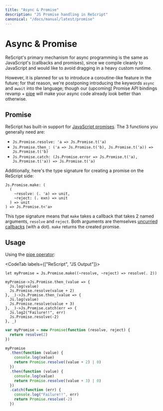 ```yaml
---
title: "Async & Promise"
description: "JS Promise handling in ReScript"
canonical: "/docs/manual/latest/promise"
---
```


# Async & Promise

ReScript's primary mechanism for async programming is the same as JavaScript's (callbacks and promises), since we compile cleanly to JavaScript and would like to avoid dragging in a heavy custom runtime.

However, it is planned for us to introduce a coroutine-like feature in the future; for that reason, we're postponing introducing the keywords `async` and `await` into the language; though our (upcoming) Promise API bindings revamp + [pipe](pipe) will make your async code already look better than otherwise.

## Promise

ReScript has built-in support for [JavaScript promises](api/js/promise). The 3 functions you generally need are:

- `Js.Promise.resolve: 'a => Js.Promise.t('a)`
- `Js.Promise.then_: ('a => Js.Promise.t('b), Js.Promise.t('a)) => Js.Promise.t('b)`
- `Js.Promise.catch: (Js.Promise.error => Js.Promise.t('a), Js.Promise.t('a)) => Js.Promise.t('a)`

Additionally, here's the type signature for creating a promise on the ReScript side:

```res
Js.Promise.make: (
  (
    ~resolve: (. 'a) => unit,
    ~reject: (. exn) => unit
  ) => unit
) => Js.Promise.t<'a>
```

This type signature means that `make` takes a callback that takes 2 named arguments, `resolve` and `reject`. Both arguments are themselves [uncurried callbacks](function.md#uncurried-function) (with a dot). `make` returns the created promise.

## Usage

Using the [pipe operator](pipe.md):

<CodeTab labels={["ReScript", "JS Output"]}>

```res example
let myPromise = Js.Promise.make((~resolve, ~reject) => resolve(. 2))

myPromise->Js.Promise.then_(value => {
  Js.log(value)
  Js.Promise.resolve(value + 2)
}, _)->Js.Promise.then_(value => {
  Js.log(value)
  Js.Promise.resolve(value + 3)
}, _)->Js.Promise.catch(err => {
  Js.log2("Failure!!", err)
  Js.Promise.resolve(-2)
}, _)
```

```js
var myPromise = new Promise(function (resolve, reject) {
  return resolve(2)
})

myPromise
  .then(function (value) {
    console.log(value)
    return Promise.resolve((value + 2) | 0)
  })
  .then(function (value) {
    console.log(value)
    return Promise.resolve((value + 3) | 0)
  })
  .catch(function (err) {
    console.log("Failure!!", err)
    return Promise.resolve(-2)
  })
```

</CodeTab>
